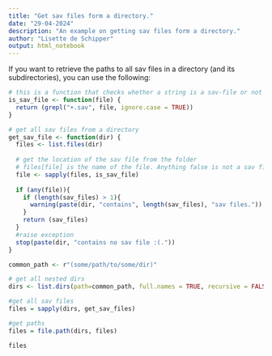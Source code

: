 ```yaml
---
title: "Get sav files form a directory."
date: "29-04-2024"
description: "An example on getting sav files form a directory."
author: "Lisette de Schipper"
output: html_notebook
---
```


If you want to retrieve the paths to all sav files in a directory (and its subdirectories), you can use the following:

```r
# this is a function that checks whether a string is a sav-file or not
is_sav_file <- function(file) {
  return (grepl("+.sav", file, ignore.case = TRUE))
}

# get all sav files from a directory
get_sav_file <- function(dir) {
  files <- list.files(dir)
  
  # get the location of the sav file from the folder
  # files[file] is the name of the file. Anything false is not a sav file.
  file <- sapply(files, is_sav_file)
  
  if (any(file)){
    if (length(sav_files) > 1){
      warning(paste(dir, "contains", length(sav_files), "sav files."))
    }
    return (sav_files)
  }
  #raise exception
  stop(paste(dir, "contains no sav file :(."))
}

common_path <- r"(some/path/to/some/dir)"

# get all nested dirs
dirs <- list.dirs(path=common_path, full.names = TRUE, recursive = FALSE)

#get all sav files
files = sapply(dirs, get_sav_files)

#get paths
files = file.path(dirs, files)

files
```


